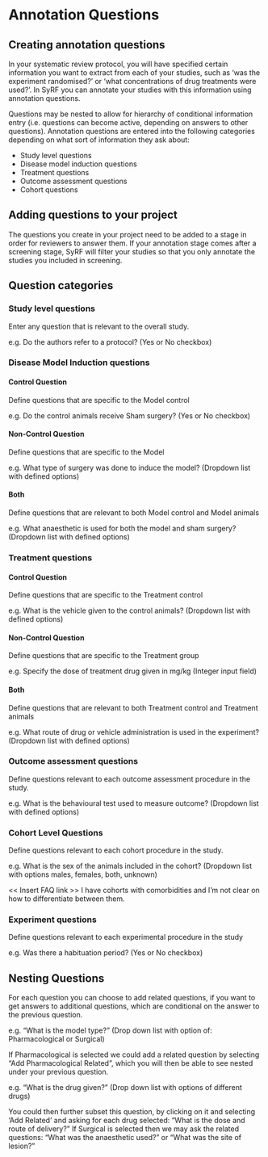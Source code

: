 # Annotation Questions {#annotation}

## Creating annotation questions
In your systematic review protocol, you will have specified certain information you want to extract from each of your studies, such as 'was the experiment randomised?' or 'what concentrations of drug treatments were used?'. In SyRF you can annotate your studies with this information using annotation questions.

Questions may be nested to allow for hierarchy of conditional information entry (i.e. questions can become active, depending on answers to other questions).
Annotation questions are entered into the following categories depending on what sort of information they ask about:

* Study level questions
* Disease model induction questions
* Treatment questions
* Outcome assessment questions
* Cohort questions

## Adding questions to your project
The questions you create in your project need to be added to a stage in order for reviewers to answer them. If your annotation stage comes after a screening stage, SyRF will filter your studies so that you only annotate the studies you included in screening.

## Question categories
### Study level questions
Enter any question that is relevant to the overall study. 

e.g. Do the authors refer to a protocol?
(Yes or No checkbox)

### Disease Model Induction questions
#### Control Question
Define questions that are specific to the Model control

e.g. Do the control animals receive Sham surgery?
(Yes or No checkbox)

#### Non-Control Question
Define questions that are specific to the Model

e.g. What type of surgery was done to induce the model?
(Dropdown list with defined options)

#### Both
Define questions that are relevant to both Model control and Model animals

e.g. What anaesthetic is used for both the model and sham surgery?
(Dropdown list with defined options)

### Treatment questions
#### Control Question
Define questions that are specific to the Treatment control

e.g. What is the vehicle given to the control animals? 
(Dropdown list with defined options)

#### Non-Control Question
Define questions that are specific to the Treatment group

e.g. Specify the dose of treatment drug given in mg/kg
(Integer input field)

#### Both
Define questions that are relevant to both Treatment control and Treatment animals

e.g. What route of drug or vehicle administration is used in the experiment?
(Dropdown list with defined options)

### Outcome assessment questions
Define questions relevant to each outcome assessment procedure in the study.

e.g. What is the behavioural test used to measure outcome?
(Dropdown list with defined options)

### Cohort Level Questions
Define questions relevant to each cohort procedure in the study. 

e.g. What is the sex of the animals included in the cohort?
(Dropdown list with options males, females, both, unknown)

<< Insert FAQ link >>
I have cohorts with comorbidities and I'm not clear on how to differentiate between them.

### Experiment questions
Define questions relevant to each experimental procedure in the study

e.g. Was there a habituation period?
(Yes or No checkbox)

## Nesting Questions
For each question you can choose to add related questions, if you want to get answers to additional questions, which are conditional on the answer to the previous question.

e.g. “What is the model type?”
(Drop down list with option of: Pharmacological or Surgical)

If Pharmacological is selected we could add a related question by selecting “Add Pharmacological Related”, which you will then be able to see nested under your previous question.

e.g. “What is the drug given?”
(Drop down list with options of different drugs)

You could then further subset this question, by clicking on it and selecting ‘Add Related’ and asking for each drug selected: “What is the dose and route of delivery?”
If Surgical is selected then we may ask the related questions: “What was the anaesthetic used?” or “What was the site of lesion?”